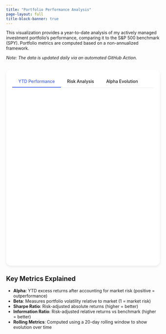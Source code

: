 ```yaml
---
title: "Portfolio Performance Analysis"
page-layout: full
title-block-banner: true
---
```


<style>
:root {
  --primary-color: #4361ee;
  --secondary-color: #3a0ca3;
  --accent-color: #f72585;
  --light-bg: #f8f9fa;
  --dark-text: #2b2d42;
  --light-text: #8d99ae;
  --positive-color: #28a745;
  --negative-color: #dc3545;
}

.performance-container {
  border-radius: 16px;
  overflow: hidden;
  box-shadow: 0 4px 8px rgba(0,0,0,0.08);
  background-color: white;
  padding: 20px;
  margin: 30px 0;
}

.chart-container {
  width: 100% !important;
  margin: 20px 0 30px;
  padding: 0;
}

#alpha-chart, #ytd-chart {
  width: 100% !important;
  height: 500px !important; 
}

.loading-message {
  text-align: center;
  padding: 40px;
  color: var(--light-text);
  font-style: italic;
}

.error-message {
  text-align: center;
  padding: 40px;
  color: var(--negative-color);
  font-style: italic;
}

.data-info {
  text-align: right;
  font-size: 0.8rem;
  color: var(--light-text);
  margin-top: 10px;
  position: relative;
  z-index: 10;
}

.performance-metrics {
  display: grid;
  grid-template-columns: repeat(auto-fit, minmax(200px, 1fr));
  gap: 15px;
  margin-top: 30px;
  position: relative;
  z-index: 20;
}

.metric-card {
  text-align: center;
  padding: 15px;
  border-radius: 8px;
  box-shadow: 0 2px 4px rgba(0,0,0,0.05);
  background: white;
  position: relative;
  z-index: 25;
  overflow: visible;
}

.metric-value {
  font-size: 1.8rem;
  font-weight: bold;
  margin: 10px 0;
}

.metric-label {
  font-size: 0.9rem;
  color: var(--light-text);
  margin-bottom: 5px;
}

.metric-description {
  font-size: 0.75rem;
  color: var(--light-text);
  opacity: 0.8;
}

.positive {
  color: var(--positive-color);
}

.negative {
  color: var(--negative-color);
}

.chart-tabs {
  display: flex;
  margin-bottom: 20px;
  border-bottom: 1px solid #e9ecef;
  position: relative;
  z-index: 30;
}

.chart-tab {
  padding: 10px 20px;
  cursor: pointer;
  font-weight: 500;
  transition: all 0.2s ease;
  border-bottom: 2px solid transparent;
}

.chart-tab.active {
  border-bottom: 2px solid var(--primary-color);
  color: var(--primary-color);
}

.holdings-table {
  width: 100%;
  border-collapse: collapse;
  margin-top: 30px;
}

.holdings-table th {
  background-color: var(--light-bg);
  padding: 10px;
  text-align: left;
  font-weight: 600;
  color: var(--dark-text);
}

.holdings-table td {
  padding: 10px;
  border-bottom: 1px solid #eee;
}

@media (max-width: 768px) {
  .performance-metrics {
    grid-template-columns: 1fr 1fr;
  }
  
  .metric-value {
    font-size: 1.5rem;
  }
}
</style>

This visualization provides a year-to-date analysis of my actively managed investment portfolio's performance, comparing it to the S&P 500 benchmark (SPY).\n
Portfolio metrics are computed based on a non-annualized framework.

*Note: The data is updated daily via an automated GitHub Action.*

<div class="performance-container">
<div class="chart-tabs">
<div class="chart-tab active" id="tab-ytd">YTD Performance</div>
<div class="chart-tab" id="tab-risk">Risk Analysis</div>
<div class="chart-tab" id="tab-alpha">Alpha Evolution</div>
</div>

<div id="ytd-chart" class="chart-container" style="height: 500px;">
<div class="loading-message"></div>
</div>
  
<div id="risk-chart" class="chart-container" style="height: 400px; display: none;">
<div class="loading-message">Loading risk analysis...</div>
</div>

<div id="alpha-chart" class="chart-container" style="height: 500px; display: none;">
<div class="loading-message"></div>
</div>

<div class="metrics-note" style="font-size: 0.8rem; color: var(--light-text); font-style: italic; opacity: 0.9; margin: 5px 0 20px; text-align: center; display: none;" id="alpha-note">
  Note: Rolling metrics shown in this chart use 20-day windows and will differ from the YTD cumulative metrics displayed in the summary cards below.
</div>
  
<div class="performance-metrics" id="performance-metrics">
<!-- Metrics will be inserted here -->
</div>
  
<div id="data-info" class="data-info"></div>
  
<div id="holdings-table-container">
<!-- Holdings table will be inserted here -->
</div>
</div>

<script src="https://cdn.plot.ly/plotly-latest.min.js"></script>
<script src="https://cdn.jsdelivr.net/npm/dayjs@1.11.7/dayjs.min.js"></script>

<script>
// Configuration parameters
const CONFIG = {
  rollingWindow: 20,  // Number of days for rolling window calculations
  tradingDays: 252    // Trading days in a year 
};

// Main analysis function
async function analyzePortfolio() {
  try {
    // 1. Load data
    const response = await fetch('data/portfolio-performance.json');
    if (!response.ok) throw new Error(`HTTP error! Status: ${response.status}`);
    const data = await response.json();
    
    console.log("Data loaded successfully:", data);
    
    // 2. Calculate daily returns from YTD percentages
    const portfolioReturns = calculateDailyReturnsFromYTD(data.timeSeriesData.portfolio);
    const benchmarkReturns = calculateDailyReturnsFromYTD(data.timeSeriesData.benchmark);
    
    // 3. Extract SOFR rates and convert to decimal
    const sofrRates = data.timeSeriesData.sofr_rates_pct.map(rate => rate / 100);
    
    // 4. Calculate metrics
    const metrics = calculateFinancialMetrics(
      portfolioReturns, 
      benchmarkReturns,
      sofrRates
    );
    
    // 5. Calculate rolling metrics
    const rollingMetrics = calculateRollingMetrics(
      data.timeSeriesData.dates.slice(1), // Skip first date (no return)
      portfolioReturns,
      benchmarkReturns,
      sofrRates.slice(1) // Skip first SOFR rate to align with returns
    );
    
    // 6. Update UI
    renderCharts(data, metrics, rollingMetrics);
    updateMetricsDisplay(metrics, data);
    updatePortfolioTable(data);
    updateDataInfo(data);
    
  } catch (error) {
    console.error("Analysis failed:", error);
    document.getElementById('ytd-chart').innerHTML = `
      <div class="error-message">Failed to load data: ${error.message}</div>
    `;
  }
}

// Calculate daily returns from YTD percentages
function calculateDailyReturnsFromYTD(ytdPercentages) {
  const returns = [];
  
  // Convert percentages to decimal returns (e.g., 10.5% -> 0.105)
  const ytdDecimals = ytdPercentages.map(p => p / 100);
  
  // Calculate daily returns
  for (let i = 1; i < ytdDecimals.length; i++) {
    // If previous YTD return was exactly 0, we need special handling to avoid division by zero
    if (ytdDecimals[i-1] === 0) {
      returns.push(ytdDecimals[i]); // This day's return is just the YTD return
    } else {
      // Formula: daily_return = (1 + ytd_today) / (1 + ytd_yesterday) - 1
      const dailyReturn = (1 + ytdDecimals[i]) / (1 + ytdDecimals[i-1]) - 1;
      returns.push(dailyReturn);
    }
  }
  
  return returns;
}

// Calculate rolling window metrics
function calculateRollingMetrics(dates, portfolioReturns, benchmarkReturns, riskFreeRates) {
  // Initialize arrays to store rolling metrics
  const rollingAlpha = [];
  const rollingBeta = [];
  const rollingInformationRatio = [];
  
  // Need at least a full window of data
  if (portfolioReturns.length < CONFIG.rollingWindow) {
    return { rollingAlpha, rollingBeta, rollingInformationRatio, rollingDates: [] };
  }
  
  // For each window of data
  for (let i = CONFIG.rollingWindow; i <= portfolioReturns.length; i++) {
    // Extract data for the current window
    const windowPortfolioReturns = portfolioReturns.slice(i - CONFIG.rollingWindow, i);
    const windowBenchmarkReturns = benchmarkReturns.slice(i - CONFIG.rollingWindow, i);
    
    // Use the latest risk-free rate for this window
    const riskFreeRate = riskFreeRates[i - 1] || riskFreeRates[riskFreeRates.length - 1];
    
    // Calculate beta
    const covar = covariance(windowPortfolioReturns, windowBenchmarkReturns);
    const benchmarkVariance = variance(windowBenchmarkReturns);
    const beta = benchmarkVariance !== 0 ? covar / benchmarkVariance : 1.0;
    
    // Calculate average returns for window
    const avgPortfolioReturn = mean(windowPortfolioReturns);
    const avgBenchmarkReturn = mean(windowBenchmarkReturns);
    
    // Calculate alpha for the window (WITHOUT annualizing - just for this window)
    const alpha = avgPortfolioReturn - (riskFreeRate / CONFIG.tradingDays + beta * (avgBenchmarkReturn - riskFreeRate / CONFIG.tradingDays));
    
    // Calculate excess returns for information ratio
    const excessReturns = windowPortfolioReturns.map((r, idx) => r - windowBenchmarkReturns[idx]);
    const trackingError = stdDev(excessReturns);
    
    // Calculate information ratio for the window
    const informationRatio = trackingError !== 0 ? 
      (avgPortfolioReturn - avgBenchmarkReturn) / trackingError : 0;
    
    // Store results
    rollingAlpha.push(alpha * 100); // Convert to percentage
    rollingBeta.push(beta);
    rollingInformationRatio.push(informationRatio);
  }
  
  // Extract dates for the rolling metrics
  // Each date represents the end of a rolling window
  const rollingDates = dates.slice(CONFIG.rollingWindow - 1);
  
  return {
    rollingAlpha,
    rollingBeta,
    rollingInformationRatio,
    rollingDates
  };
}

// Core financial calculations - using actual YTD metrics rather than annualized
function calculateFinancialMetrics(portfolioReturns, benchmarkReturns, riskFreeRates) {
  // Safety check
  if (portfolioReturns.length === 0 || benchmarkReturns.length === 0) {
    return {
      alpha: 0,
      beta: 1.0,
      sharpeRatio: 0,
      informationRatio: 0,
      ytdReturn: 0,
      correlation: 0
    };
  }

  // Calculate cumulative returns - what we actually achieved YTD
  const cumulativePortfolioReturn = portfolioReturns.reduce((cum, ret) => (1 + cum) * (1 + ret) - 1, 0);
  const cumulativeBenchmarkReturn = benchmarkReturns.reduce((cum, ret) => (1 + cum) * (1 + ret) - 1, 0);
  
  // Average daily risk-free rate
  const avgRiskFreeRate = mean(riskFreeRates) / CONFIG.tradingDays; // Daily rate
  
  // Calculate daily statistics
  const avgPortfolioReturn = mean(portfolioReturns);
  const avgBenchmarkReturn = mean(benchmarkReturns);
  const portStdDev = stdDev(portfolioReturns);
  const benchStdDev = stdDev(benchmarkReturns);
  
  // Calculate beta
  const portfolioVariance = variance(portfolioReturns);
  const benchmarkVariance = variance(benchmarkReturns);
  const covar = covariance(portfolioReturns, benchmarkReturns);
  
  // Safety check for division by zero
  const beta = benchmarkVariance !== 0 ? covar / benchmarkVariance : 1.0;
  
  // Calculate YTD alpha (CAPM) - NOT annualized
  // Using cumulative returns for YTD period
  const ytdRiskFreeReturn = riskFreeRates.reduce((cum, rate) => 
    (1 + cum) * (1 + rate / CONFIG.tradingDays) - 1, 0);
  
  const alpha = cumulativePortfolioReturn - (ytdRiskFreeReturn + beta * (cumulativeBenchmarkReturn - ytdRiskFreeReturn));
  
  // Calculate Sharpe ratio for YTD
  const excessReturn = cumulativePortfolioReturn - ytdRiskFreeReturn;
  const sharpeRatio = portStdDev !== 0 ? excessReturn / (portStdDev * Math.sqrt(portfolioReturns.length)) : 0;
  
  // Calculate excess returns for information ratio
  const excessReturns = portfolioReturns.map((r, i) => r - benchmarkReturns[i]);
  const trackingError = stdDev(excessReturns);
  
  // Calculate information ratio
  const informationRatio = trackingError !== 0 ? 
    (cumulativePortfolioReturn - cumulativeBenchmarkReturn) / (trackingError * Math.sqrt(portfolioReturns.length)) : 0;
  
  // Calculate correlation
  const correlation = (portStdDev !== 0 && benchStdDev !== 0) ? 
    covar / (portStdDev * benchStdDev) : 0;
  
  return {
    alpha: alpha,              // YTD alpha
    beta: beta,                // Beta
    sharpeRatio: sharpeRatio,  // YTD Sharpe
    informationRatio: informationRatio, // YTD Information Ratio
    ytdReturn: cumulativePortfolioReturn,
    correlation: correlation
  };
}

// Statistical helper functions
function mean(arr) { return arr.reduce((a,b) => a + b, 0) / arr.length; }
function variance(arr) {
  const m = mean(arr);
  return arr.reduce((a,b) => a + Math.pow(b - m, 2), 0) / arr.length;
}
function stdDev(arr) { return Math.sqrt(variance(arr)); }
function covariance(arr1, arr2) {
  const m1 = mean(arr1), m2 = mean(arr2);
  let sum = 0;
  for (let i = 0; i < Math.min(arr1.length, arr2.length); i++) {
    sum += (arr1[i] - m1) * (arr2[i] - m2);
  }
  return sum / Math.min(arr1.length, arr2.length);
}

// UI Rendering functions
function renderCharts(data, metrics, rollingMetrics) {
  // YTD Performance Chart
  Plotly.newPlot('ytd-chart', [{
    x: data.timeSeriesData.dates,
    y: data.timeSeriesData.portfolio,
    type: 'scatter',
    mode: 'lines',
    name: 'Portfolio',
    line: {
      color: '#4361ee',
      width: 3
    }
  }, {
    x: data.timeSeriesData.dates,
    y: data.timeSeriesData.benchmark,
    type: 'scatter',
    mode: 'lines',
    name: 'S&P 500',
    line: {
      color: '#e63946',
      width: 2,
      dash: 'dot'
    }
  }], {
    title: 'YTD Performance Comparison',
    xaxis: {
      title: 'Date',
      showgrid: false
    },
    yaxis: {
      title: 'Performance (%)',
      tickformat: '.1f',
      showgrid: true,
      gridcolor: '#f0f0f0',
      zeroline: true,
      zerolinecolor: '#aaaaaa'
    },
    legend: {
      orientation: 'h',
      y: 1.06
    },
    hovermode: 'closest',
    margin: {t: 50, l: 50, r: 10, b: 50},
    plot_bgcolor: 'white'
  });
  
  // Risk Analysis Chart
  Plotly.newPlot('risk-chart', [{
    type: 'bar',
    x: ['Alpha', 'Beta', 'Sharpe', 'Info Ratio'],
    y: [metrics.alpha * 100, metrics.beta, metrics.sharpeRatio, metrics.informationRatio],
    marker: {
      color: ['#4361ee', '#3a0ca3', '#f72585', '#00b4d8']
    },
    text: [
      (metrics.alpha * 100).toFixed(2) + '%', 
      metrics.beta.toFixed(2), 
      metrics.sharpeRatio.toFixed(2),
      metrics.informationRatio.toFixed(2)
    ],
    textposition: 'auto'
  }], {
    title: 'YTD Risk Metrics',
    yaxis: {
      title: 'Value',
      showgrid: true,
      gridcolor: '#f0f0f0',
      autorange: true,
      tickformat: '.2f'
    },
    margin: {t: 50, l: 50, r: 20, b: 50},
    plot_bgcolor: 'white'
  });
  
  // Alpha Evolution Chart
  Plotly.newPlot('alpha-chart', [{
    x: rollingMetrics.rollingDates,
    y: rollingMetrics.rollingAlpha,
    type: 'scatter',
    mode: 'lines',
    name: 'Alpha (%)',
    line: {
      color: '#4361ee',
      width: 3
    },
    yaxis: 'y'
  }, {
    x: rollingMetrics.rollingDates,
    y: rollingMetrics.rollingInformationRatio,
    type: 'scatter',
    mode: 'lines',
    name: 'Information Ratio',
    line: {
      color: '#f72585',
      width: 2
    },
    yaxis: 'y2'
  }], {
    title: 'Rolling ' + CONFIG.rollingWindow + '-Day Risk Metrics',
    xaxis: {
      title: 'Date',
      showgrid: false,
      autorange: true,
      fixedrange: false // Allow zoom/pan
    },
    yaxis: {
      title: 'Alpha (%)',
      tickformat: '.2f',
      showgrid: true,
      gridcolor: '#f0f0f0',
      zeroline: true,
      zerolinecolor: '#aaaaaa',
      fixedrange: false
    },
    yaxis2: {
      title: 'Information Ratio',
      titlefont: {color: '#f72585'},
      tickfont: {color: '#f72585'},
      overlaying: 'y',
      side: 'right',
      showgrid: false,
      fixedrange: false
    },
    legend: {
      orientation: 'h',
      y: 1.06 // Adjust positioning if needed
    },
    hovermode: 'closest',
    margin: { t: 50, l: 50, r: 40, b: 50 }, // Changed r from 50 to 20
    plot_bgcolor: 'white',
    autosize: true // Ensure autosize is true
  });
}

function updateMetricsDisplay(metrics, data) {
  const portfolioYTD = data.dailySnapshot?.portfolio?.performance || 
                        data.timeSeriesData.portfolio[data.timeSeriesData.portfolio.length - 1];
  const benchmarkYTD = data.dailySnapshot?.benchmark?.performance || 
                        data.timeSeriesData.benchmark[data.timeSeriesData.benchmark.length - 1];
  
  // Format alpha as percentage with 2 decimal places
  const formattedAlpha = (metrics.alpha * 100).toFixed(2) + '%';
  
  document.getElementById('performance-metrics').innerHTML = `
    <div class="metric-card">
      <div class="metric-label">Portfolio YTD</div>
      <div class="metric-value ${portfolioYTD >= 0 ? 'positive' : 'negative'}">
        ${portfolioYTD.toFixed(2)}%
      </div>
      <div class="metric-description">Current performance</div>
    </div>
    
    <div class="metric-card">
      <div class="metric-label">S&P 500 YTD</div>
      <div class="metric-value ${benchmarkYTD >= 0 ? 'positive' : 'negative'}">
        ${benchmarkYTD.toFixed(2)}%
      </div>
      <div class="metric-description">Benchmark performance</div>
    </div>
    
    <div class="metric-card">
      <div class="metric-label">Alpha</div>
      <div class="metric-value ${metrics.alpha >= 0 ? 'positive' : 'negative'}">
        ${formattedAlpha}
      </div>
      <div class="metric-description">YTD excess return</div>
    </div>
    
    <div class="metric-card">
      <div class="metric-label">Beta</div>
      <div class="metric-value">${metrics.beta.toFixed(2)}</div>
      <div class="metric-description">Market sensitivity</div>
    </div>
    
    <div class="metric-card">
      <div class="metric-label">Information Ratio</div>
      <div class="metric-value ${metrics.informationRatio >= 0 ? 'positive' : 'negative'}">
        ${metrics.informationRatio.toFixed(2)}
      </div>
      <div class="metric-description">Risk-adjusted relative return</div>
    </div>
  `;
}

function updatePortfolioTable(data) {
  // Check if we have holdings data
  if (!data.dailySnapshot?.portfolio?.stocks) {
    // No table to show
    document.getElementById('holdings-table-container').innerHTML = '';
    return;
  }
  
  const stocks = data.dailySnapshot.portfolio.stocks;
  
  let tableHTML = `
    <h3>Portfolio Holdings</h3>
    <table class="holdings-table">
      <thead>
        <tr>
          <th>Symbol</th>
          <th>Weight</th>
          <th>Price</th>
          <th>YTD Performance</th>
        </tr>
      </thead>
      <tbody>
  `;
  
  stocks.forEach(stock => {
    tableHTML += `
      <tr>
        <td><strong>${stock.ticker}</strong></td>
        <td>${(stock.weight * 100).toFixed(2)}%</td>
        <td>$${stock.price.toFixed(2)}</td>
        <td class="${stock.ytdChange >= 0 ? 'positive' : 'negative'}">
          ${stock.ytdChange.toFixed(2)}%
        </td>
      </tr>
    `;
  });
  
  tableHTML += `
      </tbody>
    </table>
  `;
  
  document.getElementById('holdings-table-container').innerHTML = tableHTML;
}

function updateDataInfo(data) {
  // Show last updated date and SOFR rate information
  const sofrRate = data.dailySnapshot?.riskFree?.rate || 
    data.timeSeriesData.sofr_rates_pct[data.timeSeriesData.sofr_rates_pct.length - 1];
  
  document.getElementById('data-info').innerHTML = 
    `Last updated: ${data.lastUpdated || data.timestamp} | Current SOFR Rate: ${sofrRate}%`;
}

function setupTabSwitching() {
  const tabs = {
    'tab-ytd': 'ytd-chart',
    'tab-risk': 'risk-chart',
    'tab-alpha': 'alpha-chart'
  };
  // Get references to the chart container elements ONCE
  const chartContainers = {
    'tab-ytd': document.getElementById('ytd-chart'),
    'tab-risk': document.getElementById('risk-chart'),
    'tab-alpha': document.getElementById('alpha-chart')
  };
  const alphaNote = document.getElementById('alpha-note'); // Get alpha note element

  Object.keys(tabs).forEach(tabId => {
    document.getElementById(tabId).addEventListener('click', function() {
      let newlyVisibleChartElement = null;

      // Deactivate all tabs and hide charts
      Object.keys(tabs).forEach(id => {
        document.getElementById(id).classList.remove('active');
        if (chartContainers[id]) { // Check if element exists
            chartContainers[id].style.display = 'none';
        }
      });

      // Activate selected tab and show chart
      document.getElementById(tabId).classList.add('active');
      newlyVisibleChartElement = chartContainers[tabId]; // Get the element for the clicked tab
      if (newlyVisibleChartElement) {
        newlyVisibleChartElement.style.display = 'block';
      }

      // --- ADDED: Explicitly resize the *visible* chart ---
      if (newlyVisibleChartElement) {
         try {
            // Use Plotly.Plots.resize which works on the container div
            Plotly.Plots.resize(newlyVisibleChartElement);
            console.log(`Resized chart: ${newlyVisibleChartElement.id}`);
         } catch (e) {
             // It might throw an error if the plot isn't fully initialized yet,
             // especially on the very first load, but should work on subsequent clicks.
             console.warn(`Could not resize chart ${newlyVisibleChartElement.id} immediately:`, e);
         }
      }
      // --- END ADDED ---

      // Show/hide the alpha chart note based on the active tab
      if (tabId === 'tab-alpha') {
          alphaNote.style.display = 'block';
      } else {
          alphaNote.style.display = 'none';
      }

    });
  });

  // Initial setup: Hide alpha note if alpha tab isn't the default active one on load
  if (!document.getElementById('tab-alpha').classList.contains('active')) {
       alphaNote.style.display = 'none';
   } else {
       alphaNote.style.display = 'block'; // Ensure it's shown if alpha IS the default
   }
}

// Initialize when DOM loads
document.addEventListener('DOMContentLoaded', () => {
  console.log("DOM loaded, starting portfolio analysis...");
  analyzePortfolio();
  setupTabSwitching();
});
</script>

::: {.callout-note}
## Key Metrics Explained

- **Alpha**: YTD excess returns after accounting for market risk (positive = outperformance)
- **Beta**: Measures portfolio volatility relative to market (1 = market risk)
- **Sharpe Ratio**: Risk-adjusted absolute returns (higher = better)
- **Information Ratio**: Risk-adjusted relative returns vs benchmark (higher = better)
- **Rolling Metrics**: Computed using a 20-day rolling window to show evolution over time
:::